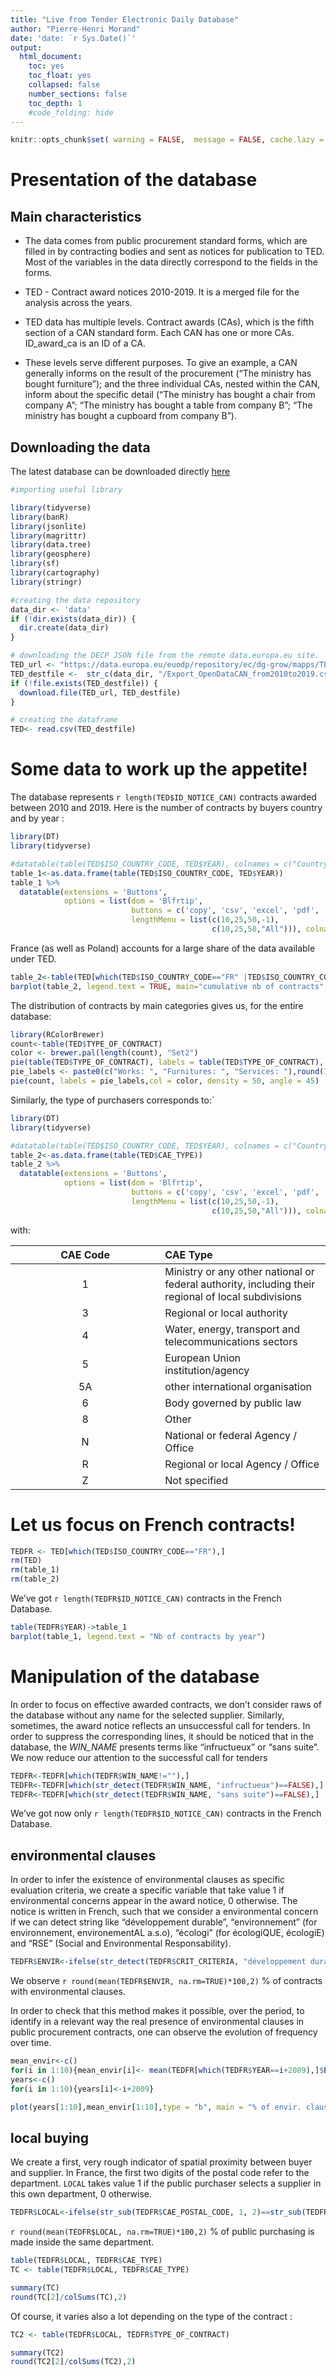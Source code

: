 ```yaml
---
title: "Live from Tender Electronic Daily Database"
author: "Pierre-Henri Morand"
date: 'date: `r Sys.Date()`'
output:
  html_document:
    toc: yes
    toc_float: yes
    collapsed: false
    number_sections: false
    toc_depth: 1
    #code_folding: hide
---
```


```r
knitr::opts_chunk$set( warning = FALSE,  message = FALSE, cache.lazy = FALSE)

```


# Presentation of the database

## Main characteristics

- The data comes from public procurement standard forms, which are filled in by
contracting bodies and sent as notices for publication to TED. Most of the variables in the data directly correspond to the fields in the forms.

- TED - Contract award notices 2010-2019. It is a merged file for the analysis across the years.

- TED data has multiple levels. Contract awards (CAs), which is the fifth section of a CAN standard form. Each CAN has one or more CAs. ID_award_ca is an ID of a CA.

- These levels serve different purposes. To give an example, a CAN generally informs on the result of the procurement (“The ministry has bought furniture”); and the three individual CAs, nested within the CAN, inform about the specific detail (“The ministry has bought a chair from company A”; “The ministry has bought a table from company B”; “The ministry has bought a cupboard from company B”). 

## Downloading the data

The latest database can be downloaded directly [here](https://data.europa.eu/euodp/repository/ec/dg-grow/mapps/TED%202020/Export_OpenDataCAN_from2010to2019.csv)


```r
#importing useful library

library(tidyverse)
library(banR)
library(jsonlite)
library(magrittr)
library(data.tree)
library(geosphere)
library(sf)
library(cartography)
library(stringr)

#creating the data repository
data_dir <- 'data'
if (!dir.exists(data_dir)) {
  dir.create(data_dir)
}

# downloading the DECP JSON file from the remote data.europa.eu site.
TED_url <- "https://data.europa.eu/euodp/repository/ec/dg-grow/mapps/TED%202020/Export_OpenDataCAN_from2010to2019.csv"
TED_destfile <-  str_c(data_dir, "/Export_OpenDataCAN_from2010to2019.csv")
if (!file.exists(TED_destfile)) {
  download.file(TED_url, TED_destfile)
}

# creating the dataframe
TED<- read.csv(TED_destfile)
```

# Some data to work up the appetite!

The database represents `r length(TED$ID_NOTICE_CAN)` contracts awarded between 2010 and 2019. Here is the number of contracts by buyers country and by year :

```r
library(DT)
library(tidyverse)

#datatable(table(TED$ISO_COUNTRY_CODE, TED$YEAR), colnames = c("Country code", "Year", "Nb of Contracts"))
table_1<-as.data.frame(table(TED$ISO_COUNTRY_CODE, TED$YEAR))
table_1 %>%
  datatable(extensions = 'Buttons',
            options = list(dom = 'Blfrtip',
                           buttons = c('copy', 'csv', 'excel', 'pdf', 'print'),
                           lengthMenu = list(c(10,25,50,-1),
                                             c(10,25,50,"All"))), colnames = c("Country code", "Year", "Nb of Contracts"))
```

France (as well as Poland) accounts for a large share of the data available under TED.

```r
table_2<-table(TED[which(TED$ISO_COUNTRY_CODE=="FR" |TED$ISO_COUNTRY_CODE=="DE"|TED$ISO_COUNTRY_CODE=="IT"|TED$ISO_COUNTRY_CODE=="UK"|TED$ISO_COUNTRY_CODE=="PL"),]$YEAR, TED[which(TED$ISO_COUNTRY_CODE=="FR" |TED$ISO_COUNTRY_CODE=="DE"|TED$ISO_COUNTRY_CODE=="IT"|TED$ISO_COUNTRY_CODE=="UK"|TED$ISO_COUNTRY_CODE=="PL"),]$ISO_COUNTRY_CODE)
barplot(table_2, legend.text = TRUE, main="cumulative nb of contracts", ylab="Nb", xlab="Country")
```
  

The distribution of contracts by main categories gives us, for the entire database:

```r
library(RColorBrewer)
count<-table(TED$TYPE_OF_CONTRACT)
color <- brewer.pal(length(count), "Set2")
pie(table(TED$TYPE_OF_CONTRACT), labels = table(TED$TYPE_OF_CONTRACT), col = color, density = 50, angle = 45)
pie_labels <- paste0(c("Works: ", "Furnitures: ", "Services: "),round(100 * count/sum(count), 2), "%")
pie(count, labels = pie_labels,col = color, density = 50, angle = 45)
```

Similarly, the type of purchasers corresponds to:`
```r
library(DT)
library(tidyverse)

#datatable(table(TED$ISO_COUNTRY_CODE, TED$YEAR), colnames = c("Country code", "Year", "Nb of Contracts"))
table_2<-as.data.frame(table(TED$CAE_TYPE))
table_2 %>%
  datatable(extensions = 'Buttons',
            options = list(dom = 'Blfrtip',
                           buttons = c('copy', 'csv', 'excel', 'pdf', 'print'),
                           lengthMenu = list(c(10,25,50,-1),
                                             c(10,25,50,"All"))), colnames = c("CAE type",  "Nb of Contracts"))
```
with:
  
  |CAE Code |CAE Type|
|:--------:|:----------|
 | 1 |  Ministry or any other national or federal authority, including their regional of local subdivisions|
|3 |Regional or local authority|
|4 |Water, energy, transport and telecommunications sectors|
|5 |European Union institution/agency|
|5A |other international organisation|
|6 |Body governed by public law|
|8 |Other|
|N |National or federal Agency / Office|
|R |Regional or local Agency / Office|
|Z |Not specified|

# Let us focus on French contracts!
```r
TEDFR <- TED[which(TED$ISO_COUNTRY_CODE=="FR"),]
rm(TED)
rm(table_1)
rm(table_2)
```
We've got `r length(TEDFR$ID_NOTICE_CAN)` contracts in the French Database.
```r
table(TEDFR$YEAR)->table_1
barplot(table_1, legend.text = "Nb of contracts by year")
```
# Manipulation of the database

In order to focus on effective awarded contracts, we don't consider raws of the database without any name for the selected supplier. Similarly, sometimes, the award notice reflects an unsuccessful call for tenders. In order to suppress the corresponding lines, it should be noticed that in the database, the *WIN_NAME* presents terms like "infructueux" or "sans suite". We now reduce our attention to the successful call for tenders

```r
TEDFR<-TEDFR[which(TEDFR$WIN_NAME!=""),]
TEDFR<-TEDFR[which(str_detect(TEDFR$WIN_NAME, "infructueux")==FALSE),]
TEDFR<-TEDFR[which(str_detect(TEDFR$WIN_NAME, "sans suite")==FALSE),]
```
We've got now only `r length(TEDFR$ID_NOTICE_CAN)` contracts in the French Database.

## environmental clauses
In order to infer the existence of environmental clauses as specific evaluation criteria, we create a specific variable that take value 1 if environmental concerns appear in the award notice, 0 otherwise. The notice is written in French, such that we consider a environmental concern if we can detect string like "développement durable", "environnement" (for environnement, environementAL  a.s.o), "écologi" (for écologiQUE, écologiE) and "RSE" (Social and Environmental Responsability).

```r
TEDFR$ENVIR<-ifelse(str_detect(TEDFR$CRIT_CRITERIA, "développement durable")==TRUE|str_detect(TEDFR$CRIT_CRITERIA, "environnement")==TRUE  |str_detect(TEDFR$CRIT_CRITERIA, "écologi")==TRUE|str_detect(TEDFR$CRIT_CRITERIA, " RSE")==TRUE,1,0)
```


We observe `r round(mean(TEDFR$ENVIR, na.rm=TRUE)*100,2)` % of contracts with environmental clauses.

In order to check that this method makes it possible, over the period, to identify in a relevant way the real presence of environmental clauses in public procurement contracts, one can observe the evolution of frequency over time.

```r
mean_envir<-c()
for(i in 1:10){mean_envir[i]<- mean(TEDFR[which(TEDFR$YEAR==i+2009),]$ENVIR,na.rm=TRUE)}
years<-c()
for(i in 1:10){years[i]<-i+2009}
```
```r
plot(years[1:10],mean_envir[1:10],type = "b", main = "% of envir. clauses", xlab = "years",ylab="")
```


## local buying

We create a first, very rough indicator of spatial proximity between buyer and supplier. In France, the first two digits of the postal code refer to the department. `LOCAL` takes value 1 if the public purchaser selects a supplier in this own department, 0 otherwise.

```r
TEDFR$LOCAL<-ifelse(str_sub(TEDFR$CAE_POSTAL_CODE, 1, 2)==str_sub(TEDFR$WIN_POSTAL_CODE, 1, 2),1,0)
```
`r round(mean(TEDFR$LOCAL, na.rm=TRUE)*100,2)` % of public purchasing is made inside the same department.

```r
table(TEDFR$LOCAL, TEDFR$CAE_TYPE)
TC <- table(TEDFR$LOCAL, TEDFR$CAE_TYPE)
```
```r
summary(TC) 
round(TC[2]/colSums(TC),2)
```


Of course, it varies also a lot depending on the type of the contract :

```r
TC2 <- table(TEDFR$LOCAL, TEDFR$TYPE_OF_CONTRACT)
```
```r
summary(TC2)
round(TC2[2]/colSums(TC2),2)
```




